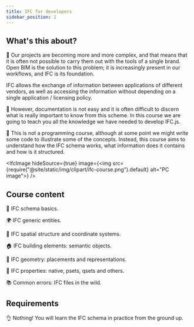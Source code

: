 ```yaml
---
title: IFC for developers
sidebar_position: 1
---
```



## What's this about?

🐞 Our projects are becoming more and more complex, and that means that it is often not possible to carry them out with the tools of a single brand. Open BIM is the solution to this problem; it is increasingly present in our workflows, and IFC is its foundation.

<IfcCard>IFC allows the exchange of information between applications of different vendors, as well as accessing the information without depending on a single application / licensing policy.</IfcCard>

🌈 However, documentation is not easy and it is often difficult to discern what is really important to know from this scheme. In this course we are going to teach you all the knowledge we have needed to develop IFC.js.

🌟 This is not a programming course, although at some point we might write some code to illustrate some of the concepts. Instead, this course aims to understand how the IFC schema works, what information does it contains and how is it structured.

<IfcImage hideSource={true} image={<img src={require("@site/static/img/clipart/ifc-course.png").default} alt="PC image"></img>} />

## Course content

<IfcCard>🌱 IFC schema basics.</IfcCard>

<IfcCard>🌍 IFC generic entities.</IfcCard>

<IfcCard>🌳 IFC spatial structure and coordinate systems.</IfcCard>

<IfcCard>🏠 IFC building elements: semantic objects.</IfcCard>

<IfcCard>🧵 IFC geometry: placements and representations.</IfcCard>

<IfcCard>📃 IFC properties: native, psets, qsets and others.</IfcCard>

<IfcCard>📚 Common errors: IFC files in the wild.</IfcCard>

## Requirements

👌 Nothing! You will learn the IFC schema in practice from the ground up.
